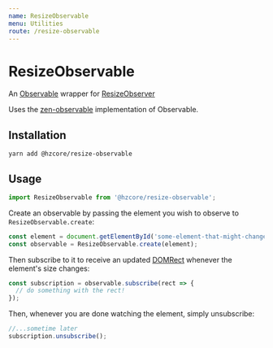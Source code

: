 ```yaml
---
name: ResizeObservable
menu: Utilities
route: /resize-observable
---
```



# ResizeObservable

An [Observable] wrapper for [ResizeObserver]

Uses the [zen-observable] implementation of Observable.

## Installation

```shell
yarn add @hzcore/resize-observable
```

## Usage

```js
import ResizeObservable from '@hzcore/resize-observable';
```

Create an observable by passing the element
you wish to observe to `ResizeObservable.create`:

```js
const element = document.getElementById('some-element-that-might-change-size');
const observable = ResizeObservable.create(element);
```

Then subscribe to it to receive an updated [DOMRect]
whenever the element's size changes:

```js
const subscription = observable.subscribe(rect => {
  // do something with the rect!
});
```

Then, whenever you are done watching the element, simply unsubscribe:

```js
//...sometime later
subscription.unsubscribe();
```

[resizeobserver]: https://developer.mozilla.org/en-US/docs/Web/API/ResizeObserver
[zen-observable]: https://github.com/zenparsing/zen-observable
[observable]: https://github.com/tc39/proposal-observable
[domrect]: https://developer.mozilla.org/en-US/docs/Web/API/DOMRect
